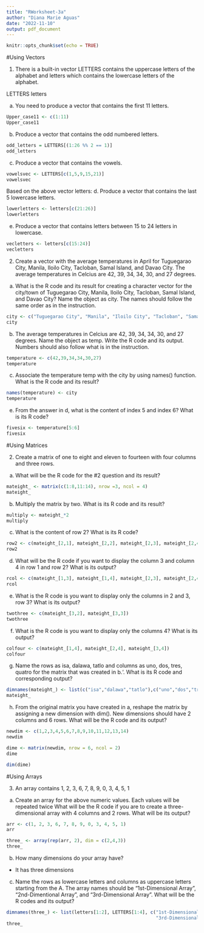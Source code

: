 ```yaml
---
title: "RWorksheet-3a"
author: "Diana Marie Aguas"
date: "2022-11-10"
output: pdf_document
---
```


```r
knitr::opts_chunk$set(echo = TRUE)
```

#Using Vectors

1. There is a built-in vector LETTERS contains the uppercase letters of the alphabet and letters which contains the lowercase letters of the alphabet.

LETTERS
letters

a. You need to produce a vector that contains the first 11 letters.

``` r
Upper_case11 <- c(1:11)
Upper_case11
```

b. Produce a vector that contains the odd numbered letters.

``` r
odd_letters = LETTERS[(1:26 %% 2 == 1)]
odd_letters
```

c. Produce a vector that contains the vowels.

``` r
vowelsvec <- LETTERS[c(1,5,9,15,21)]
vowelsvec
```

Based on the above vector letters:
d. Produce a vector that contains the last 5 lowercase letters.

``` r
lowerletters <- letters[c(21:26)]
lowerletters
```

e. Produce a vector that contains letters between 15 to 24 letters in lowercase.

``` r
vecletters <- letters[c(15:24)]
vecletters
```

2. Create a vector with the average temperatures in April for Tuguegarao City, Manila,
Iloilo City, Tacloban, Samal Island, and Davao City. The average temperatures in
Celcius are 42, 39, 34, 34, 30, and 27 degrees.

a. What is the R code and its result for creating a character vector for the city/town of
Tuguegarao City, Manila, Iloilo City, Tacloban, Samal Island, and Davao City? Name the
object as city. The names should follow the same order as in the instruction.

``` r
city <- c("Tuguegarao City", "Manila", "Iloilo City", "Tacloban", "Samal Island", "Davao City")
city
```

b. The average temperatures in Celcius are 42, 39, 34, 34, 30, and 27 degrees.
Name the object as temp. Write the R code and its output. Numbers should also follow what
is in the instruction.

``` r
temperature <- c(42,39,34,34,30,27)
temperature
```

c. Associate the temperature temp with the city by using names() function. What is
the R code and its result?

``` r
names(temperature) <- city
temperature
```

e. From the answer in d, what is the content of index 5 and index 6? What is its R code?

``` r
fivesix <- temperature[5:6]
fivesix
```

#Using Matrices

2. Create a matrix of one to eight and eleven to fourteen with four columns and three rows.

a. What will be the R code for the #2 question and its result?

``` r
mateight_ <- matrix(c(1:8,11:14), nrow =3, ncol = 4)
mateight_
```

b. Multiply the matrix by two. What is its R code and its result?

``` r
multiply <- mateight_*2
multiply
```

c. What is the content of row 2? What is its R code?

``` r
row2 <- c(mateight_[2,1], mateight_[2,2], mateight_[2,3], mateight_[2,4])
row2
```

d. What will be the R code if you want to display the column 3 and column 4 in row 1
and row 2? What is its output?

``` r
rcol <- c(mateight_[1,3], mateight_[1,4], mateight_[2,3], mateight_[2,4])
rcol
```

e. What is the R code is you want to display only the columns in 2 and 3, row 3? What
is its output?

``` r
twothree <- c(mateight_[3,2], mateight_[3,3])
twothree
```

f. What is the R code is you want to display only the columns 4? What is its output?

```r
colfour <- c(mateight_[1,4], mateight_[2,4], mateight_[3,4])
colfour
```

g. Name the rows as isa, dalawa, tatlo and columns as uno, dos, tres, quatro
for the matrix that was created in b.‘. What is its R code and corresponding output?

```r
dimnames(mateight_) <- list(c("isa","dalawa","tatlo"),c("uno","dos","tres","quatro"))
mateight_
```

h. From the original matrix you have created in a, reshape the matrix by assigning a
new dimension with dim(). New dimensions should have 2 columns and 6 rows. What will
be the R code and its output?

```r
newdim <- c(1,2,3,4,5,6,7,8,9,10,11,12,13,14) 
newdim

dime <- matrix(newdim, nrow = 6, ncol = 2)
dime

dim(dime)
```

#Using Arrays

3. An array contains 1, 2, 3, 6, 7, 8, 9, 0, 3, 4, 5, 1
a. Create an array for the above numeric values. Each values will be repeated twice
What will be the R code if you are to create a three-dimensional array with 4 columns and 2 rows. What will be its output?

```r
arr <- c(1, 2, 3, 6, 7, 8, 9, 0, 3, 4, 5, 1)
arr

three_ <- array(rep(arr, 2), dim = c(2,4,3))
three_
```

b. How many dimensions do your array have?
  - It has three dimensions
  
c. Name the rows as lowercase letters and columns as uppercase letters starting from
the A. The array names should be “1st-Dimensional Array”, “2nd-Dimentional Array”, and
“3rd-Dimensional Array”. What will be the R codes and its output?

```r
dimnames(three_) <- list(letters[1:2], LETTERS[1:4], c("1st-Dimensional Array", "2nd-Dimesional Array", 
                                                       "3rd-Dimensional Array"))
three_
```
